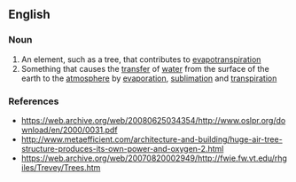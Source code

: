 ==English==

===Noun===
{{wikipedia}}
{{en-noun}}

# An element, such as a tree, that contributes to [[evapotranspiration]]
# Something that causes the [[transfer]] of [[water]] from the surface of the earth to the [[atmosphere]] by [[evaporation]], [[sublimation]] and [[transpiration]]

===References===
* https://web.archive.org/web/20080625034354/http://www.oslpr.org/download/en/2000/0031.pdf
* http://www.metaefficient.com/architecture-and-building/huge-air-tree-structure-produces-its-own-power-and-oxygen-2.html
* https://web.archive.org/web/20070820002949/http://fwie.fw.vt.edu/rhgiles/Trevey/Trees.htm